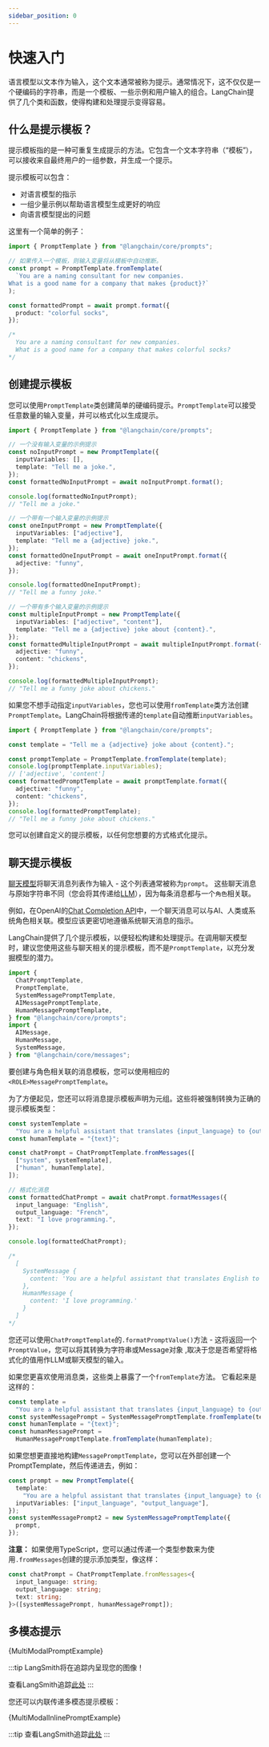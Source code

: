 ```yaml
---
sidebar_position: 0
---
```

# 快速入门

语言模型以文本作为输入，这个文本通常被称为提示。通常情况下，这不仅仅是一个硬编码的字符串，而是一个模板、一些示例和用户输入的组合。LangChain提供了几个类和函数，使得构建和处理提示变得容易。

## 什么是提示模板？

提示模板指的是一种可重复生成提示的方法。它包含一个文本字符串（“模板”），可以接收来自最终用户的一组参数，并生成一个提示。

提示模板可以包含：

- 对语言模型的指示
- 一组少量示例以帮助语言模型生成更好的响应
- 向语言模型提出的问题

这里有一个简单的例子：

```typescript
import { PromptTemplate } from "@langchain/core/prompts";

// 如果传入一个模板，则输入变量将从模板中自动推断。
const prompt = PromptTemplate.fromTemplate(
  `You are a naming consultant for new companies.
What is a good name for a company that makes {product}?`
);

const formattedPrompt = await prompt.format({
  product: "colorful socks",
});

/*
  You are a naming consultant for new companies.
  What is a good name for a company that makes colorful socks?
*/
```

## 创建提示模板

您可以使用`PromptTemplate`类创建简单的硬编码提示。`PromptTemplate`可以接受任意数量的输入变量，并可以格式化以生成提示。


```typescript
import { PromptTemplate } from "@langchain/core/prompts";

// 一个没有输入变量的示例提示
const noInputPrompt = new PromptTemplate({
  inputVariables: [],
  template: "Tell me a joke.",
});
const formattedNoInputPrompt = await noInputPrompt.format();

console.log(formattedNoInputPrompt);
// "Tell me a joke."

// 一个带有一个输入变量的示例提示
const oneInputPrompt = new PromptTemplate({
  inputVariables: ["adjective"],
  template: "Tell me a {adjective} joke.",
});
const formattedOneInputPrompt = await oneInputPrompt.format({
  adjective: "funny",
});

console.log(formattedOneInputPrompt);
// "Tell me a funny joke."

// 一个带有多个输入变量的示例提示
const multipleInputPrompt = new PromptTemplate({
  inputVariables: ["adjective", "content"],
  template: "Tell me a {adjective} joke about {content}.",
});
const formattedMultipleInputPrompt = await multipleInputPrompt.format({
  adjective: "funny",
  content: "chickens",
});

console.log(formattedMultipleInputPrompt);
// "Tell me a funny joke about chickens."
```

如果您不想手动指定`inputVariables`，您也可以使用`fromTemplate`类方法创建`PromptTemplate`。LangChain将根据传递的`template`自动推断`inputVariables`。

```typescript
import { PromptTemplate } from "@langchain/core/prompts";

const template = "Tell me a {adjective} joke about {content}.";

const promptTemplate = PromptTemplate.fromTemplate(template);
console.log(promptTemplate.inputVariables);
// ['adjective', 'content']
const formattedPromptTemplate = await promptTemplate.format({
  adjective: "funny",
  content: "chickens",
});
console.log(formattedPromptTemplate);
// "Tell me a funny joke about chickens."
```

您可以创建自定义的提示模板，以任何您想要的方式格式化提示。

## 聊天提示模板

[聊天模型](/docs/modules/model_io/chat)将聊天消息列表作为输入 - 这个列表通常被称为`prompt`。
这些聊天消息与原始字符串不同（您会将其传递给[LLM](/docs/modules/model_io/llms)），因为每条消息都与一个`角色`相关联。

例如，在OpenAI的[Chat Completion API](https://platform.openai.com/docs/guides/chat/introduction)中，一个聊天消息可以与AI、人类或系统角色相关联。模型应该更密切地遵循系统聊天消息的指示。

LangChain提供了几个提示模板，以便轻松构建和处理提示。在调用聊天模型时，建议您使用这些与聊天相关的提示模板，而不是`PromptTemplate`，以充分发掘模型的潜力。

```typescript
import {
  ChatPromptTemplate,
  PromptTemplate,
  SystemMessagePromptTemplate,
  AIMessagePromptTemplate,
  HumanMessagePromptTemplate,
} from "@langchain/core/prompts";
import {
  AIMessage,
  HumanMessage,
  SystemMessage,
} from "@langchain/core/messages";
```

要创建与角色相关联的消息模板，您可以使用相应的`<ROLE>MessagePromptTemplate`。

为了方便起见，您还可以将消息提示模板声明为元组。这些将被强制转换为正确的提示模板类型：


```typescript
const systemTemplate =
  "You are a helpful assistant that translates {input_language} to {output_language}.";
const humanTemplate = "{text}";

const chatPrompt = ChatPromptTemplate.fromMessages([
  ["system", systemTemplate],
  ["human", humanTemplate],
]);

// 格式化消息
const formattedChatPrompt = await chatPrompt.formatMessages({
  input_language: "English",
  output_language: "French",
  text: "I love programming.",
});

console.log(formattedChatPrompt);

/*
  [
    SystemMessage {
      content: 'You are a helpful assistant that translates English to French.'
    },
    HumanMessage {
      content: 'I love programming.'
    }
  ]
*/
```

您还可以使用`ChatPromptTemplate`的`.formatPromptValue()`方法 - 这将返回一个`PromptValue`，您可以将其转换为字符串或Message对象
,取决于您是否希望将格式化的值用作LLM或聊天模型的输入。

如果您更喜欢使用消息类，这些类上暴露了一个`fromTemplate`方法。
它看起来是这样的：

```typescript
const template =
  "You are a helpful assistant that translates {input_language} to {output_language}.";
const systemMessagePrompt = SystemMessagePromptTemplate.fromTemplate(template);
const humanTemplate = "{text}";
const humanMessagePrompt =
  HumanMessagePromptTemplate.fromTemplate(humanTemplate);
```

如果您想更直接地构建`MessagePromptTemplate`，您可以在外部创建一个PromptTemplate，然后传递进去，例如：

```typescript
const prompt = new PromptTemplate({
  template:
    "You are a helpful assistant that translates {input_language} to {output_language}.",
  inputVariables: ["input_language", "output_language"],
});
const systemMessagePrompt2 = new SystemMessagePromptTemplate({
  prompt,
});
```

**注意：** 如果使用TypeScript，您可以通过传递一个类型参数来为使用`.fromMessages`创建的提示添加类型，像这样：

```typescript
const chatPrompt = ChatPromptTemplate.fromMessages<{
  input_language: string;
  output_language: string;
  text: string;
}>([systemMessagePrompt, humanMessagePrompt]);
```

## 多模态提示


<CodeBlock language="typescript">{MultiModalPromptExample}</CodeBlock>

:::tip
LangSmith将在追踪内呈现您的图像！

查看LangSmith追踪[此处](https://smith.langchain.com/public/15f4b4e4-2b2f-476a-952c-b9abcb9ac278/r)
:::

您还可以内联传递多模态提示模板：


<CodeBlock language="typescript">{MultiModalInlinePromptExample}</CodeBlock>

:::tip
查看LangSmith追踪[此处](https://smith.langchain.com/public/66bf8258-fa1c-42a3-9e14-9b3eb5902435/r)
:::

